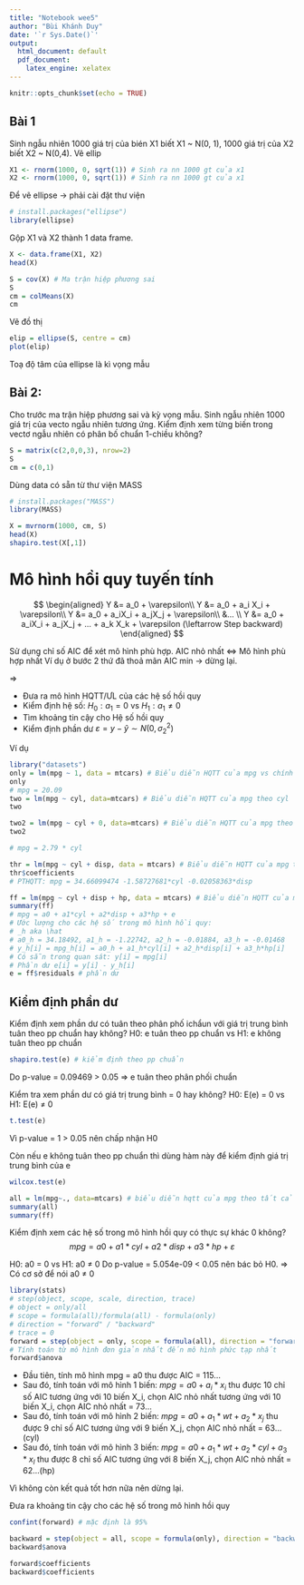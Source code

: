 ```yaml
---
title: "Notebook wee5"
author: "Bùi Khánh Duy"
date: '`r Sys.Date()`'
output:
  html_document: default
  pdf_document: 
    latex_engine: xelatex
---
```


```r
knitr::opts_chunk$set(echo = TRUE)
```

## Bài 1
Sinh ngẫu nhiên 1000 giá trị của bién X1 biết X1 ~ N(0, 1), 1000 giá trị của X2 biết X2 ~ N(0,4). Vẽ ellip
```r
X1 <- rnorm(1000, 0, sqrt(1)) # Sinh ra nn 1000 gt của x1
X2 <- rnorm(1000, 0, sqrt(1)) # Sinh ra nn 1000 gt của x1
```

Để vẽ ellipse -> phải cài đặt thư viện
```r
# install.packages("ellipse")
library(ellipse)
```

Gộp X1 và X2 thành 1 data frame.
```r
X <- data.frame(X1, X2)
head(X)

S = cov(X) # Ma trận hiệp phương sai
S
cm = colMeans(X)
cm
```
Vẽ đồ thị
```r
elip = ellipse(S, centre = cm)
plot(elip)
```
Toạ độ tâm của ellipse là kì vọng mẫu

## Bài 2: 
Cho trước ma trận hiệp phương sai và kỳ vọng mẫu. Sinh ngẫu nhiên 1000 giá trị của vecto ngẫu nhiên tương ứng. Kiểm định xem từng biến trong vectơ ngẫu nhiên có phân bố chuẩn 1-chiều không?

```r
S = matrix(c(2,0,0,3), nrow=2)
S
cm = c(0,1)
```
Dùng data có sẵn từ thư viện MASS
```r
# install.packages("MASS")
library(MASS)

X = mvrnorm(1000, cm, S)
head(X)
shapiro.test(X[,1])
```

# Mô hình hồi quy tuyến tính
$$
\begin{aligned}
Y &= a_0 + \varepsilon\\
Y &= a_0 + a_i X_i + \varepsilon\\ 
Y &= a_0 + a_iX_i + a_jX_j + \varepsilon\\ 
&... \\
Y &= a_0 + a_iX_i + a_jX_j + ... + a_k X_k + \varepsilon (\leftarrow Step backward)
\end{aligned}
$$

Sử dụng chỉ số AIC để xét mô hình phù hợp. AIC nhỏ nhất <=> Mô hình phù hợp nhất
Ví dụ ở bước 2 thứ đã thoả mãn AIC min -> dừng lại.

=>

+ Đưa ra mô hình HQTT/ƯL của các hệ số hồi quy 
+ Kiểm định hệ số: $H_0: a_1 = 0$ vs $H_1: a_1 ≠ 0$
+ Tìm khoảng tin cậy cho Hệ số hồi quy
+ Kiểm định phần dư $\varepsilon = y-\hat {y} \sim N(0, \sigma_2^2)$ 

Ví dụ
```r
library("datasets")
only = lm(mpg ~ 1, data = mtcars) # Biểu diễn HQTT của mpg vs chính nó
only
# mpg = 20.09
two = lm(mpg ~ cyl, data=mtcars) # Biểu diễn HQTT của mpg theo cyl
two

two2 = lm(mpg ~ cyl + 0, data=mtcars) # Biểu diễn HQTT của mpg theo cyl mất hệ số tự do
two2

# mpg = 2.79 * cyl

thr = lm(mpg ~ cyl + disp, data = mtcars) # Biểu diễn HQTT của mpg theo cyl và disp
thr$coefficients
# PTHQTT: mpg = 34.66099474 -1.58727681*cyl -0.02058363*disp

ff = lm(mpg ~ cyl + disp + hp, data = mtcars) # Biểu diễn HQTT của mpg theo cyl, disp và hp
summary(ff)
# mpg = a0 + a1*cyl + a2*disp + a3*hp + e
# Ước lượng cho các hệ số trong mô hình hồi quy:
# _h aka \hat
# a0_h = 34.18492, a1_h = -1.22742, a2_h = -0.01884, a3_h = -0.01468
# y_h[i] = mpg_h[i] = a0_h + a1_h*cyl[i] + a2_h*disp[i] + a3_h*hp[i]
# Có sẵn trong quan sát: y[i] = mpg[i]
# Phần dư e[i] = y[i] - y_h[i]
e = ff$residuals # phần dư
```
## Kiểm định phần dư
Kiểm định xem phần dư có tuân theo phân phố ichẩun với giá trị trung bình tuân theo pp chuẩn hay không?
H0: e tuân theo pp chuẩn vs H1: e không tuân theo pp chuẩn
```r
shapiro.test(e) # kiểm định theo pp chuẩn
```

Do p-value = 0.09469 > 0.05 => e tuân theo phân phối chuẩn

Kiểm tra xem phần dư có giá trị trung bình = 0 hay không?
H0: E(e) = 0 vs H1: E(e) ≠ 0
```r
t.test(e)
```
Vì p-value = 1 > 0.05 nên chấp nhận H0

Còn nếu e không tuân theo pp chuẩn thì dùng hàm này để kiểm định giá trị trung bình của e
```r
wilcox.test(e)
```

```r
all = lm(mpg~., data=mtcars) # biểu diễn hqtt của mpg theo tất cả các biến còn lại
summary(all)
summary(ff)
```
Kiểm định xem các hệ số trong mô hình hồi quy có thực sự khác 0 không?
$$mpg = a0 + a1*cyl + a2*disp + a3*hp + \varepsilon$$

H0: a0 = 0 vs H1: a0 ≠ 0
Do p-value = 5.054e-09 < 0.05 nên bác bỏ H0.
=> Có cơ sở để nói a0 ≠ 0

```r
library(stats)
# step(object, scope, scale, direction, trace)
# object = only/all
# scope = formula(all)/formula(all) - formula(only)
# direction = "forward" / "backward"
# trace = 0
forward = step(object = only, scope = formula(all), direction = "forward", trace = 0)
# Tính toán từ mô hình đơn giản nhất đến mô hình phức tạp nhất
forward$anova
```
- Đầu tiên, tính mô hình mpg = a0 thu được AIC = 115...
- Sau đó, tính toán với mô hình 1 biến: $mpg = a0 + a_i * x_i$ thu được 10 chỉ số AIC tương ứng với 10 biến X_i, chọn AIC nhỏ nhất tương ứng với 10 biến X_i, chọn AIC nhỏ nhất = 73...
- Sau đó, tính toán với mô hình 2 biến: $mpg = a0 + a_1*wt + a_2*x_j$ thu được 9 chỉ số AIC tương ứng với 9 biến X_j, chọn AIC nhỏ nhất = 63...(cyl)
- Sau đó, tính toán với mô hình 3 biến: $mpg = a0 + a_1*wt + a_2*cyl + a_3 * x_l$ thu được 8 chỉ số AIC tương ứng với 8 biến X_j, chọn AIC nhỏ nhất = 62...(hp)

Vì không còn kết quả tốt hơn nữa nên dừng lại.

Đưa ra khoảng tin cậy cho các hệ số trong mô hình hồi quy
```r
confint(forward) # mặc định là 95%
```

```r
backward = step(object = all, scope = formula(only), direction = "backward", trace = 0)
backward$anova

forward$coefficients
backward$coefficients
```